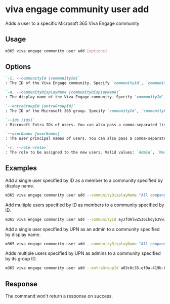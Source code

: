 
# viva engage community user add

Adds a user to a specific Microsoft 365 Viva Engage community

## Usage

```sh
m365 viva engage community user add [options]
```

## Options

```md definition-list
`-i, --communityId [communityId]`
: The ID of the Viva Engage community. Specify `communityId`, `communityDisplayName` or `entraGroupId`.

`-n, --communityDisplayName [communityDisplayName]`
: The display name of the Viva Engage community. Specify `communityId`, `communityDisplayName` or `entraGroupId`.

`--entraGroupId [entraGroupId]`
: The ID of the Microsoft 365 group. Specify `communityId`, `communityDisplayName` or `entraGroupId`.

`--ids [ids]`
: Microsoft Entra IDs of users. You can also pass a comma-separated list of IDs. Specify either `ids` or `userNames` but not both.

`--userNames [userNames]`
: The user principal names of users. You can also pass a comma-separated list of UPNs. Specify either `ids` or `userNames` but not both.

`-r, --role <role>`
: The role to be assigned to the new users. Valid values: `Admin`, `Member`.
```

<Global />

## Examples

Add a single user specified by ID as a member to a community specified by display name.

```sh
m365 viva engage community user add --communityDisplayName "All company" --ids 098b9f52-f48c-4401-819f-29c33794c3f5 --role Member
```

Add multiple users specified by ID as members to a community specified by ID.

```sh
m365 viva engage community user add --communityId eyJfdHlwZSI6Ikdyb3VwIiwiaWQiOiIzNjAyMDAxMTAwOSJ9 --ids "098b9f52-f48c-4401-819f-29c33794c3f5,f1e06e31-3abf-4746-83c2-1513d71f38b8" --role Member
```

Add a single user specified by UPN as an admin to a community specified by display name.

```sh
m365 viva engage community user add --communityDisplayName "All company" --userNames john.doe@contoso.com --role Admin
```

Adds multiple users specified by UPN as admins to a community specified by its group ID.

```sh
m365 viva engage community user add --entraGroupId a03c0c35-ef9a-419b-8cab-f89e0a8d2d2a --userNames "john.doe@contoso.com,adele.vance@contoso.com" --role Admin
```

## Response

The command won't return a response on success.
